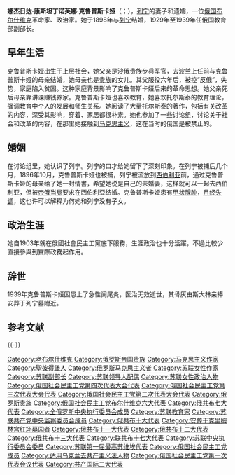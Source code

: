 {{unreferenced|time=2012-03-09T14:58:05+00:00}}
{{Infobox person
| name = 娜杰日达·康斯坦丁诺芙娜·克鲁普斯卡娅<br />Надежда Константиновна Крупская
| image = KrupskayaPhoto.png
| caption = 娜·康·克鲁普斯卡娅  约1890年代
| birth_date = {{birth date|1869|2|26|df=y}}
| birth_place = [[File:Flag_of_the_Russian_Empire_(black-yellow-white).svg|22px]] [[俄罗斯帝国|俄罗斯帝国]][[圣彼得堡|圣彼得堡]]
| dead=dead
| death_date = {{death date and age|1939|2|27|1869|2|26|df=y}}
| death_place =  {{USSR}}[[莫斯科|莫斯科]]
|awards={{列宁勋章}} {{劳动红旗勋章}}
}}
'''娜杰日达·康斯坦丁诺芙娜·克鲁普斯卡娅'''（{{lang-ru|Надежда Константиновна Крупская}}；{{bd|1869年|2月26日|1939年|2月27日}}），[[列宁|列宁]]的妻子和遗孀，一位[[俄国|俄国]][[布尔什维克|布尔什维克]]革命家、政治家。她于1898年与[[列宁|列宁]]结婚，1929年至1939年任俄国教育部副部长。

==早年生活==
克鲁普斯卡娅出生于上层社会，她父亲是[[沙俄|沙俄]]贵族步兵军官，去[[波兰|波兰]]上任前与克鲁普斯卡娅的母亲结婚，她母亲也是[[贵族|贵族]]的女儿。其父服役六年后，被控“反俄”，失势，家庭陷入贫困。这种家庭背景影响了克鲁普斯卡娅后来的革命思想。她父亲死后母亲靠讲课赚钱养家。克鲁普斯卡娅也喜欢教育，她喜欢托尔斯泰的教育理论，强调教育中个人的发展和师生关系。她阅读了大量托尔斯泰的著作，包括有关改革的内容，深受其影响，穿着、家居都很朴素。她也参加了一些讨论组，讨论关于社会和改革的内容，在那里她接触到[[马克思主义|马克思主义]]，这在当时的俄国是被禁止的。
==婚姻==
在讨论组里，她认识了列宁。列宁的口才给她留下了深刻印象。在列宁被捕后几个月，1896年10月，克鲁普斯卡娅也被捕，列宁被流放到[[西伯利亚|西伯利亚]]前，通过克鲁普斯卡娅的母亲给了她一封情書，希望她说是自己的未婚妻，这样就可以一起去西伯利亚，但被[[帝俄|帝俄]][[当局|当局]]要求在西伯利亞结婚。克鲁普斯卡娅患有[[弥漫性毒性甲状腺肿|甲状腺肿]]，[[月经失调|月经失调]]，这也许可以解释为何她和列宁没有子女。

== 政治生涯 ==
她自1903年就在俄國社會民主工黨底下服務，生涯政治也十分活躍，不過比較少直接參與到實際政務起作用。

==辞世==
1939年克鲁普斯卡娅因患上了急性阑尾炎，医治无效逝世，其骨灰由斯大林亲捧安葬于列宁墓附近。

== 参考文献 ==
{{Reflist}}

{{-}}
{{Authority control}}
{{DEFAULTSORT:Krupskaya, Nadezhda}}
[[Category:老布尔什维克|Category:老布尔什维克]]
[[Category:俄罗斯帝国贵族|Category:俄罗斯帝国贵族]]
[[Category:马克思主义作家|Category:马克思主义作家]]
[[Category:聖彼得堡人|Category:聖彼得堡人]]
[[Category:俄罗斯马克思主义者|Category:俄罗斯马克思主义者]]
[[Category:苏联女性作家|Category:苏联女性作家]]
[[Category:苏联副部长|Category:苏联副部长]]
[[Category:苏联领导人配偶|Category:苏联领导人配偶]]
[[Category:苏联女性政治人物|Category:苏联女性政治人物]]
[[Category:俄国社会民主工党第四次代表大会代表|Category:俄国社会民主工党第四次代表大会代表]]
[[Category:俄国社会民主工党第三次代表大会代表|Category:俄国社会民主工党第三次代表大会代表]]
[[Category:俄国社会民主工党第二次代表大会代表|Category:俄国社会民主工党第二次代表大会代表]]
[[Category:俄罗斯贵族|Category:俄罗斯贵族]]
[[Category:俄国社会民主工党布尔什维克六大代表|Category:俄国社会民主工党布尔什维克六大代表]]
[[Category:俄共布七大代表|Category:俄共布七大代表]]
[[Category:全俄罗斯中央执行委员会成员|Category:全俄罗斯中央执行委员会成员]]
[[Category:苏联教育家|Category:苏联教育家]]
[[Category:苏联共产党中央监察委员会成员|Category:苏联共产党中央监察委员会成员]]
[[Category:俄共布十大代表|Category:俄共布十大代表]]
[[Category:安葬于克里姆林宫红场墓园者|Category:安葬于克里姆林宫红场墓园者]]
[[Category:俄共布十一大代表|Category:俄共布十一大代表]]
[[Category:俄共布十二大代表|Category:俄共布十二大代表]]
[[Category:俄共布十三大代表|Category:俄共布十三大代表]]
[[Category:联共布十七大代表|Category:联共布十七大代表]]
[[Category:苏联中央执行委员会委员|Category:苏联中央执行委员会委员]]
[[Category:苏联第一届最高苏维埃代表|Category:苏联第一届最高苏维埃代表]]
[[Category:俄国社会民主工党成员|Category:俄国社会民主工党成员]]
[[Category:适用乌克兰去共产主义法人物|Category:适用乌克兰去共产主义法人物]]
[[Category:俄国社会民主工党第一次代表会议代表|Category:俄国社会民主工党第一次代表会议代表]]
[[Category:共产国际二大代表|Category:共产国际二大代表]]